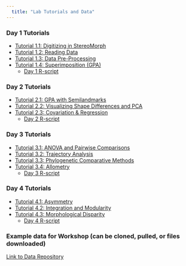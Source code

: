 ```yaml
---
  title: "Lab Tutorials and Data"
---
```


### Day 1 Tutorials
- [Tutorial 1.1: Digitizing in StereoMorph](https://deanadams.github.io/2019-Glasgow/Labs/01.1-Digitizing-StereoMorph.html)
- [Tutorial 1.2: Reading Data](https://deanadams.github.io/2019-Glasgow/Labs/01.2-ReadData.html)
- [Tutorial 1.3: Data Pre-Processing](https://deanadams.github.io/2019-Glasgow/Labs/01.3-DataPreProcessing.html)
- [Tutorial 1.4: Superimposition (GPA)](https://deanadams.github.io/2019-Glasgow/Labs/01.4-GPA.html)
    - [Day 1 R-script](https://deanadams.github.io/2019-Glasgow/Labs/Day01-RCode.R)

### Day 2 Tutorials
- [Tutorial 2.1: GPA with Semilandmarks](https://deanadams.github.io/2019-Glasgow/Labs/02.1-GPA-Semilandmarks.html)
- [Tutorial 2.2: Visualizing Shape Differences and PCA](https://deanadams.github.io/2019-Glasgow/Labs/02.2-VisShapeDiff_PCA.html)
- [Tutorial 2.3: Covariation & Regression](https://deanadams.github.io/2019-Glasgow/Labs/02.3-Regression_Covariation.html)
    - [Day 2 R-script](https://deanadams.github.io/2019-Glasgow/Labs/Day02-RCode.R)

### Day 3 Tutorials
- [Tutorial 3.1: ANOVA and Pairwise Comparisons](https://deanadams.github.io/2019-Glasgow/Labs/03.1-ANOVA_PW.html)
- [Tutorial 3.2: Trajectory Analysis](https://deanadams.github.io/2019-Glasgow/Labs/03.2-TrajectoryAnalysis.html)
- [Tutorial 3.3: Phylogenetic Comparative Methods](https://deanadams.github.io/2019-Glasgow/Labs/03.3-PhyCompMethods.html)
- [Tutorial 3.4: Allometry](https://deanadams.github.io/2019-Glasgow/Labs/03.4-Allometry.html)
    - [Day 3 R-script](https://deanadams.github.io/2019-Glasgow/Labs/Day03-RCode.R)

### Day 4 Tutorials
- [Tutorial 4.1: Asymmetry](https://deanadams.github.io/2019-Glasgow/Labs/04.1-Asymmetry.html)
- [Tutorial 4.2: Integration and Modularity](https://deanadams.github.io/2019-Glasgow/Labs/04.2-IntegrationModularity.html)
- [Tutorial 4.3: Morphological Disparity](https://deanadams.github.io/2019-Glasgow/Labs/04.3-Disparity.html)
    - [Day 4 R-script](https://deanadams.github.io/2019-Glasgow/Labs/Day04-RCode.R)

### Example data for Workshop (can be cloned, pulled, or files downloaded)
[Link to Data Repository](https://github.com/deanadams/GM-WorkshopData)